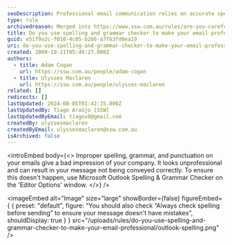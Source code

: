 ```yaml
---
seoDescription: Professional email communication relies on accurate spelling and grammar to convey a polished impression, avoiding misinterpretation of your message.
type: rule
archivedreason: Merged into https://www.ssw.com.au/rules/are-you-careful-with-your-spelling-grammar-and-punctuation
title: Do you use spelling and grammar checker to make your email professional?
guid: e51f9a2c-f010-4c05-b266-a7f63fd0ea19
uri: do-you-use-spelling-and-grammar-checker-to-make-your-email-professional
created: 2009-10-21T05:49:27.000Z
authors:
  - title: Adam Cogan
    url: https://ssw.com.au/people/adam-cogan
  - title: Ulysses Maclaren
    url: https://ssw.com.au/people/ulysses-maclaren
related: []
redirects: []
lastUpdated: 2024-08-05T01:42:35.000Z
lastUpdatedBy: Tiago Araújo [SSW]
lastUpdatedByEmail: tiagov8@gmail.com
createdBy: ulyssesmaclaren
createdByEmail: ulyssesmaclaren@ssw.com.au
isArchived: false
---
```


<introEmbed
  body={<>
Improper spelling, grammar, and punctuation on your emails give a bad impression of your company. It looks unprofessional and can result in your message not being conveyed correctly. To ensure this doesn't happen, use Microsoft Outlook Spelling & Grammar Checker on the 'Editor Options' window.
  </>}
/>

<imageEmbed
  alt="Image"
  size="large"
  showBorder={false}
  figureEmbed={ {
    preset: "default",
    figure: "You should also check “Always check spelling before sending” to ensure your message doesn't have mistakes",
    shouldDisplay: true
  } }
  src="/uploads/rules/do-you-use-spelling-and-grammar-checker-to-make-your-email-professional/outlook-spelling.png"
/>
